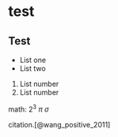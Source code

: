 # test
## Test 

* List one
* List two 

1. List number 
2. List number 

math: $2^3$ $\pi$ $\sigma$

citation.[@wang_positive_2011]